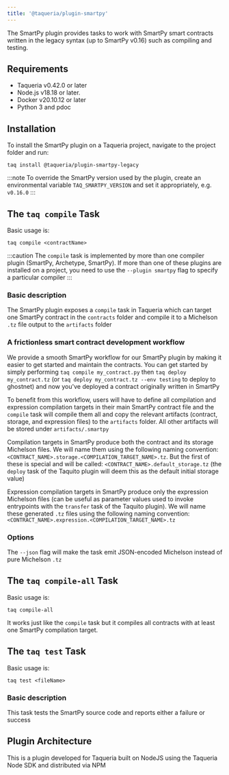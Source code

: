 ```yaml
---
title: '@taqueria/plugin-smartpy'
---
```


The SmartPy plugin provides tasks to work with SmartPy smart contracts written in the legacy syntax (up to SmartPy v0.16) such as compiling and testing.

## Requirements

- Taqueria v0.42.0 or later
- Node.js v18.18 or later.
- Docker v20.10.12 or later
- Python 3 and pdoc

## Installation

To install the SmartPy plugin on a Taqueria project, navigate to the project folder and run:

```shell
taq install @taqueria/plugin-smartpy-legacy
```

:::note
To override the SmartPy version used by the plugin, create an environmental variable `TAQ_SMARTPY_VERSION` and set it appropriately, e.g. `v0.16.0`
:::

## The `taq compile` Task

Basic usage is:

```shell
taq compile <contractName>
```

:::caution
The `compile` task is implemented by more than one compiler plugin (SmartPy, Archetype, SmartPy). If more than one of these plugins are installed on a project, you need to use the `--plugin smartpy` flag to specify a particular compiler
:::

### Basic description
The SmartPy plugin exposes a `compile` task in Taqueria which can target one SmartPy contract in the `contracts` folder and compile it to a Michelson `.tz` file output to the `artifacts` folder

### A frictionless smart contract development workflow
We provide a smooth SmartPy workflow for our SmartPy plugin by making it easier to get started and maintain the contracts. You can get started by simply performing `taq compile my_contract.py` then `taq deploy my_contract.tz` (or `taq deploy my_contract.tz --env testing` to deploy to ghostnet) and now you've deployed a contract originally written in SmartPy

To benefit from this workflow, users will have to define all compilation and expression compilation targets in their main SmartPy contract file and the `compile` task will compile them all and copy the relevant artifacts (contract, storage, and expression files) to the `artifacts` folder. All other artifacts will be stored under `artifacts/.smartpy`

Compilation targets in SmartPy produce both the contract and its storage Michelson files. We will name them using the following naming convention: `<CONTRACT_NAME>.storage.<COMPILATION_TARGET_NAME>.tz`. But the first of these is special and will be called: `<CONTRACT_NAME>.default_storage.tz` (the `deploy` task of the Taquito plugin will deem this as the default initial storage value)

Expression compilation targets in SmartPy produce only the expression Michelson files (can be useful as parameter values used to invoke entrypoints with the `transfer` task of the Taquito plugin). We will name these generated `.tz` files using the following naming convention: `<CONTRACT_NAME>.expression.<COMPILATION_TARGET_NAME>.tz`

### Options

The `--json` flag will make the task emit JSON-encoded Michelson instead of pure Michelson `.tz`

## The `taq compile-all` Task

Basic usage is:

```shell
taq compile-all
```

It works just like the `compile` task but it compiles all contracts with at least one SmartPy compilation target.

## The `taq test` Task

Basic usage is:

```shell
taq test <fileName>
```

### Basic description
This task tests the SmartPy source code and reports either a failure or success

## Plugin Architecture

This is a plugin developed for Taqueria built on NodeJS using the Taqueria Node SDK and distributed via NPM